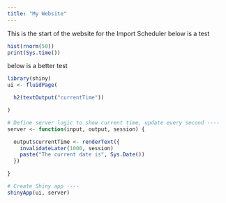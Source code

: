 ```yaml
---
title: "My Website"
---
```


This is the start of the website for the Import Scheduler
below is a test
```r
hist(rnorm(50))
print(Sys.time())
```
below is a better test
```r
library(shiny)
ui <- fluidPage(

  h2(textOutput("currentTime"))

)

# Define server logic to show current time, update every second ----
server <- function(input, output, session) {

  output$currentTime <- renderText({
    invalidateLater(1000, session)
    paste("The current date is", Sys.Date())
  })

}

# Create Shiny app ----
shinyApp(ui, server)
```